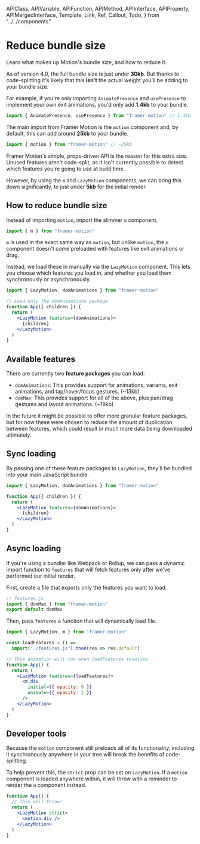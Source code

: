 <!-- 👋 Editing this file? Need help? → https://github.com/framer/api-docs/blob/master/CONTRIBUTING.md -->

  APIClass,
  APIVariable,
  APIFunction,
  APIMethod,
  APIInterface,
  APIProperty,
  APIMergedInterface,
  Template,
  Link,
  Ref,
  Callout,
  Todo,
} from "../../components"


# Reduce bundle size

<span className="lead">
  Learn what makes up Motion's bundle size, and how to
  reduce it.
</span>

As of version 4.0, the full bundle size is just under **30kb**. But thanks to code-splitting it's likely that this **isn't** the actual weight you'll be adding to your bundle size.

For example, if you're only importing `AnimatePresence` and `usePresence` to implement your own exit animations, you'd only add **1.4kb** to your bundle.

```jsx
import { AnimatePresence, usePresence } from "framer-motion" // 1.4kb
```

The main import from Framer Motion is the `motion` component and, by default, this can add around **25kb** to your bundle.

```jsx
import { motion } from "framer-motion" // ~25kb
```

Framer Motion's simple, props-driven API is the reason for this extra size. Unused features aren't code-split, as it isn't currently possible to detect which features you're going to use at build time.

However, by using the `m` and `LazyMotion` components, we can bring this down significantly, to just under **5kb** for the initial render.

## How to reduce bundle size

Instead of importing `motion`, import the slimmer `m` component.

```jsx
import { m } from "framer-motion"
```

`m` is used in the exact same way as `motion`, but unlike `motion`, the `m` component doesn't come preloaded with features like exit animations or drag.

Instead, we load these in manually via the `LazyMotion` component. This lets you choose which features you load in, and whether you load them synchronously or asynchronously.

```jsx
import { LazyMotion, domAnimations } from "framer-motion"

// Load only the domAnimations package
function App({ children }) {
  return (
    <LazyMotion features={domAnimations}>
      {children}
    </LazyMotion>
  )
}
```

## Available features

There are currently two **feature packages** you can load:

- `domAnimations`: This provides support for animations, variants, exit animations, and tap/hover/focus gestures. (~13kb)
- `domMax`: This provides support for all of the above, plus pan/drag gestures and layout animations. (~18kb)

In the future it might be possible to offer more granular feature packages, but for now these were chosen to reduce the amount of duplication between features, which could result in much more data being downloaded ultimately.

## Sync loading

By passing one of these feature packages to `LazyMotion`, they'll be bundled into your main JavaScript bundle.

```jsx
import { LazyMotion, domAnimations } from "framer-motion"

function App({ children }) {
  return (
    <LazyMotion features={domAnimations}>
      {children}
    </LazyMotion>
  )
}
```

## Async loading

If you're using a bundler like Webpack or Rollup, we can pass a dynamic import function to `features` that will fetch features only after we've performed our initial render.

First, create a file that exports only the features you want to load.

```javascript
// features.js
import { domMax } from "framer-motion"
export default domMax
```

Then, pass `features` a function that will dynamically load file.

```jsx
import { LazyMotion, m } from "framer-motion"

const loadFeatures = () =>
  import("./features.js").then(res => res.default)

// This animation will run when loadFeatures resolves.
function App() {
  return (
    <LazyMotion features={loadFeatures}>
      <m.div
        initial={{ opacity: 0 }}
        animate={{ opacity: 1 }}
      />
    </LazyMotion>
  )
}
```

## Developer tools

Because the `motion` component still preloads all of its functionality, including it synchronously anywhere in your tree will break the benefits of code-splitting.

To help prevent this, the `strict` prop can be set on `LazyMotion`. If a `motion` component is loaded anywhere within, it will throw with a reminder to render the `m` component instead.

```jsx
function App() {
  // This will throw!
  return (
    <LazyMotion strict>
      <motion.div />
    </LazyMotion>
  )
}
```
